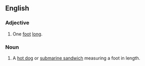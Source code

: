 ==English==

===Adjective===
{{en-adj|-}}

# One [[foot]] [[long]].

===Noun===
{{en-noun}}

# A [[hot dog]] or [[submarine sandwich]] measuring a foot in length.